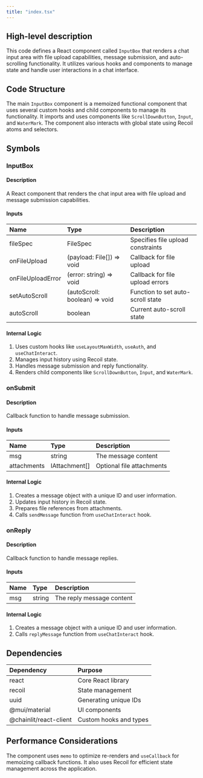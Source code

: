 ```yaml
---
title: "index.tsx"
---
```


## High-level description
This code defines a React component called `InputBox` that renders a chat input area with file upload capabilities, message submission, and auto-scrolling functionality. It utilizes various hooks and components to manage state and handle user interactions in a chat interface.

## Code Structure
The main `InputBox` component is a memoized functional component that uses several custom hooks and child components to manage its functionality. It imports and uses components like `ScrollDownButton`, `Input`, and `WaterMark`. The component also interacts with global state using Recoil atoms and selectors.

## Symbols

### InputBox
#### Description
A React component that renders the chat input area with file upload and message submission capabilities.

#### Inputs
| Name | Type | Description |
|:-----|:-----|:------------|
| fileSpec | FileSpec | Specifies file upload constraints |
| onFileUpload | (payload: File[]) =&gt; void | Callback for file upload |
| onFileUploadError | (error: string) =&gt; void | Callback for file upload errors |
| setAutoScroll | (autoScroll: boolean) =&gt; void | Function to set auto-scroll state |
| autoScroll | boolean | Current auto-scroll state |

#### Internal Logic
1. Uses custom hooks like `useLayoutMaxWidth`, `useAuth`, and `useChatInteract`.
2. Manages input history using Recoil state.
3. Handles message submission and reply functionality.
4. Renders child components like `ScrollDownButton`, `Input`, and `WaterMark`.

### onSubmit
#### Description
Callback function to handle message submission.

#### Inputs
| Name | Type | Description |
|:-----|:-----|:------------|
| msg | string | The message content |
| attachments | IAttachment[] | Optional file attachments |

#### Internal Logic
1. Creates a message object with a unique ID and user information.
2. Updates input history in Recoil state.
3. Prepares file references from attachments.
4. Calls `sendMessage` function from `useChatInteract` hook.

### onReply
#### Description
Callback function to handle message replies.

#### Inputs
| Name | Type | Description |
|:-----|:-----|:------------|
| msg | string | The reply message content |

#### Internal Logic
1. Creates a message object with a unique ID and user information.
2. Calls `replyMessage` function from `useChatInteract` hook.

## Dependencies
| Dependency | Purpose |
|:-----------|:--------|
| react | Core React library |
| recoil | State management |
| uuid | Generating unique IDs |
| @mui/material | UI components |
| @chainlit/react-client | Custom hooks and types |

## Performance Considerations
The component uses `memo` to optimize re-renders and `useCallback` for memoizing callback functions. It also uses Recoil for efficient state management across the application.